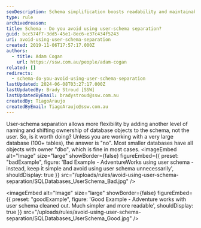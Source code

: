 ```yaml
---
seoDescription: Schema simplification boosts readability and maintainability, making it unnecessary to use user-schema separation unless dealing with very large databases.
type: rule
archivedreason:
title: Schema - Do you avoid using user-schema separation?
guid: bcc574f7-3dd5-45e1-8ec6-e37c434f5243
uri: avoid-using-user-schema-separation
created: 2019-11-06T17:57:17.000Z
authors:
  - title: Adam Cogan
    url: https://ssw.com.au/people/adam-cogan
related: []
redirects:
  - schema-do-you-avoid-using-user-schema-separation
lastUpdated: 2024-06-08T03:27:17.000Z
lastUpdatedBy: Brady Stroud [SSW]
lastUpdatedByEmail: bradystroud@ssw.com.au
createdBy: TiagoAraujo
createdByEmail: TiagoAraujo@ssw.com.au
---
```


User-schema separation allows more flexibility by adding another level of naming and shifting ownership of database objects to the schema, not the user. So, is it worth doing? Unless you are working with a very large database (100+ tables), the answer is "no". Most smaller databases have all objects with owner "dbo", which is fine in most cases.
<imageEmbed
  alt="Image"
  size="large"
  showBorder={false}
  figureEmbed={{
    preset: "badExample",
    figure: 'Bad Example - AdventureWorks using user schema - instead, keep it simple and avoid using user schema unnecessarily',
    shouldDisplay: true
  }}
  src="/uploads/rules/avoid-using-user-schema-separation/SQLDatabases_UserSchema_Bad.jpg"
/>

<imageEmbed
  alt="Image"
  size="large"
  showBorder={false}
  figureEmbed={{
    preset: "goodExample",
    figure: 'Good Example - Adventure works with user schema cleaned out. Much simpler and more readable',
    shouldDisplay: true
  }}
  src="/uploads/rules/avoid-using-user-schema-separation/SQLDatabases_UserSchema_Good.jpg"
/>
